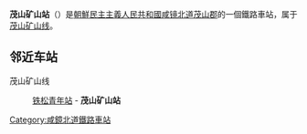 {{unreferenced|time=2015-02-03T10:12:53+00:00}}
{{朝鮮半島車站資訊
|公司色 = blue
|文字色 = 
|站名 = 茂山矿山站
|圖片 = 
|pxl = 
|圖片說明 =
|前一站 = [[铁松青年站|铁松青年]]
|前一站距離 = 3.0
|後一站距離 = 
|後一站 = 
|所屬路線 = [[茂山矿山线|茂山矿山线]]
|距離 = 3.0
|起點站 = [[铁松青年站|铁松青年]]
|諺文 = 무산광산역
|朝鮮漢字 = 茂山鑛山驛
|文觀部式 = 
|馬-賴式 = Musan Kwangsan-yŏk
|副站名 = 
|車站編號 = 
|停站路線數 = 
|所屬公司 = [[朝鮮民主主義人民共和國鐵道省|朝鮮民主主義人民共和國鐵道省]]
|所在地 =[[咸镜北道|咸镜北道]][[茂山郡|茂山郡]]
|車站構造 = 地面车站
|月台配置 = 
|啟用年月日 =
|廢站年月日 = 
|上下車人次 = 
|統計年度 = 
|轉車 = 
|備註 = 
|全寬備註 = 
}}

'''茂山矿山站'''（{{lang-ko|무산광산역}}）是[[朝鮮民主主義人民共和國|朝鮮民主主義人民共和國]][[咸镜北道|咸镜北道]][[茂山郡|茂山郡]]的一個鐵路車站，属于[[茂山矿山线|茂山矿山线]]。

==邻近车站==
茂山矿山线
:[[铁松青年站|铁松青年站]] - '''茂山矿山站'''

{{朝鲜铁路小作品}}

{{茂山矿山线}}

[[Category:咸鏡北道鐵路車站|Category:咸鏡北道鐵路車站]]